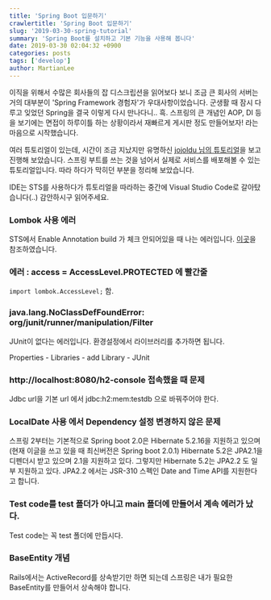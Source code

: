 ```yaml
---
title: 'Spring Boot 입문하기'
crawlertitle: 'Spring Boot 입문하기'
slug: '2019-03-30-spring-tutorial'
summary: 'Spring Boot를 설치하고 기본 기능을 사용해 봅니다'
date: 2019-03-30 02:04:32 +0900
categories: posts
tags: ['develop']
author: MartianLee
---
```


이직을 위해서 수많은 회사들의 잡 디스크립션을 읽어보다 보니 조금 큰 회사의 서버는 거의 대부분이 'Spring Framework 경험자'가 우대사항이었습니다. 군생활 때 잠시 다루고 잊었던 Spring을 결국 이렇게 다시 만나다니.. 흑. 스프링의 큰 개념인 AOP, DI 등을 보기에는 면접이 하루이틀 하는 상황이라서 재빠르게 게시판 정도 만들어보자! 라는 마음으로 시작했습니다.

여러 튜토리얼이 있는데, 시간이 조금 지났지만 유명하신 [jojoldu 님의 튜토리얼][tutorial]을 보고 진행해 보았습니다. 스프링 부트를 쓰는 것을 넘어서 실제로 서비스를 배포해볼 수 있는 튜토리얼입니다. 따라 하다가 막히던 부분을 정리해 보았습니다.

IDE는 STS를 사용하다가 튜토리얼을 따라하는 중간에 Visual Studio Code로 갈아탔습니다(..) 감안하시구 읽어주세요.

### Lombok 사용 에러

STS에서 Enable Annotation build 가 체크 안되어있을 때 나는 에러입니다.
[이곳][error-1]을 참조하였습니다.

### 에러 : access = AccessLevel.PROTECTED 에 빨간줄

`import lombok.AccessLevel;` 함.

### java.lang.NoClassDefFoundError: org/junit/runner/manipulation/Filter

JUnit이 없다는 에러입니다. 환경설정에서 라이브러리를 추가하면 됩니다.

Properties - Libraries - add Library - JUnit

### http://localhost:8080/h2-console 접속했을 때 문제

Jdbc url을 기본 url 에서 jdbc:h2:mem:testdb 으로 바꿔주어야 한다.

### LocalDate 사용 에서 Dependency 설정 변경하지 않은 문제

스프링 2부터는 기본적으로 Spring boot 2.0은 Hibernate 5.2.16을 지원하고 있으며 (현재 이글을 쓰고 있을 때 최신버전은 Spring boot 2.0.1) Hibernate 5.2은 JPA2.1을 디펜더시 받고 있으며 2.1을 지원하고 있다. 그렇지만 Hibernate 5.2는 JPA2.2 도 일부 지원하고 있다. JPA2.2 에서는 JSR-310 스펙인 Date and Time API를 지원한다고 합니다.

### Test code를 test 폴더가 아니고 main 폴더에 만들어서 계속 에러가 났다.

Test code는 꼭 test 폴더에 만듭시다.

### BaseEntity 개념

Rails에서는 ActiveRecord를 상속받기만 하면 되는데 스프링은 내가 필요한 BaseEntity를 만들어서 상속해야 합니다.

[tutorial]: https://jojoldu.tistory.com/251?category=635883
[error-1]: https://github.com/spring-projects/spring-ide/issues/273
